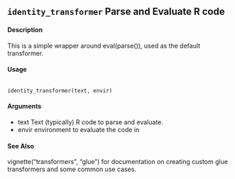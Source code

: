## ``identity_transformer`` Parse and Evaluate R code

#### Description

This is a simple wrapper around eval(parse()), used as the default transformer.

#### Usage

<pre><code>
identity_transformer(text, envir)
</code></pre>

#### Arguments

* text Text (typically) R code to parse and evaluate.
* envir environment to evaluate the code in

#### See Also
vignette("transformers", "glue") for documentation on creating custom glue transformers
and some common use cases.

